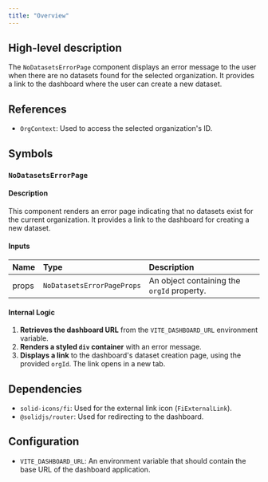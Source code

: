 ```yaml
---
title: "Overview"
---
```


## High-level description
The `NoDatasetsErrorPage` component displays an error message to the user when there are no datasets found for the selected organization. It provides a link to the dashboard where the user can create a new dataset.

## References
- `OrgContext`: Used to access the selected organization's ID.

## Symbols
### `NoDatasetsErrorPage`
#### Description
This component renders an error page indicating that no datasets exist for the current organization. It provides a link to the dashboard for creating a new dataset.

#### Inputs
| Name | Type | Description |
|:-----|:-----|:------------|
| props | `NoDatasetsErrorPageProps` | An object containing the `orgId` property. |

#### Internal Logic
1. **Retrieves the dashboard URL** from the `VITE_DASHBOARD_URL` environment variable.
2. **Renders a styled `div` container** with an error message.
3. **Displays a link** to the dashboard's dataset creation page, using the provided `orgId`. The link opens in a new tab.

## Dependencies
- `solid-icons/fi`: Used for the external link icon (`FiExternalLink`).
- `@solidjs/router`: Used for redirecting to the dashboard.

## Configuration
- `VITE_DASHBOARD_URL`: An environment variable that should contain the base URL of the dashboard application.
